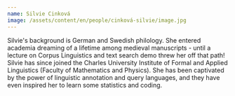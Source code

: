 ```yaml
---
name: Silvie Cinková
image: /assets/content/en/people/cinková-silvie/image.jpg
---
```

Silvie's background is German and Swedish philology. She entered academia dreaming of a lifetime among medieval manuscripts - until a lecture on Corpus Linguistics and text search demo threw her off that path! Silvie has since joined the Charles University Institute of Formal and Applied Linguistics (Faculty of Mathematics and Physics). She has been captivated by the power of linguistic annotation and query languages, and they have even inspired her to learn some statistics and coding.
